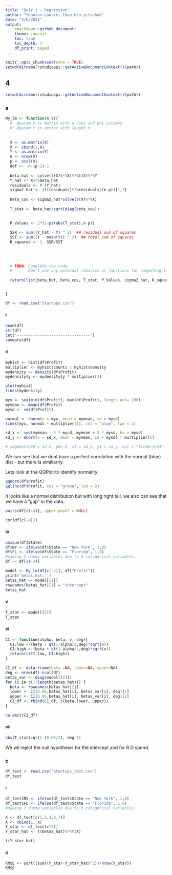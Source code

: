 ---
title: "Quiz 1 - Regression"
author: "Yonatan-Lourie, Idan-ben-yitschak"
date: "5/6/2021"
output:
    rmarkdown::github_document:
    theme: journal
    toc: true
    toc_depth: 3
    df_print: paged
---

```{r setup, include=FALSE}
knitr::opts_chunk$set(echo = TRUE)
setwd(dirname(rstudioapi::getActiveDocumentContext()$path))

```

## 4

```{r}
setwd(dirname(rstudioapi::getActiveDocumentContext()$path))
```

### a


```{r}

My_lm <- function(X,Y){
  #' @param X is matrix with n rows and p+1 columns
  #' @param Y is vector with length n 
  
  
  X <- as.matrix(X)
  X <- cbind(1,X)
  Y <- as.matrix(Y)
  n <- nrow(X)
  p <- ncol(X)
  dof <-  n-(p-1)-1
  
  beta_hat <- solve(t(X)%*%X)%*%t(X)%*%Y
  Y_hat <- X%*%beta_hat
  residuals <- Y-(Y_hat)
  sigma2_hat <- (t(residuals)%*%residuals/(n-p))[1,1]
  
  beta_cov <- sigma2_hat*solve(t(X)%*%X)
  
  T_stat <- beta_hat/sqrt(diag(beta_cov))

  
  P_Values <- 2*(1-pt(abs(T_stat),n-p))
  
  SSR <- sum((Y_hat - Y) ^ 2)  ## residual sum of squares
  SST <- sum((Y - mean(Y)) ^ 2)  ## total sum of squares
  R_squared <- 1- SSR/SST
  
  
  
    
  # TODO: Complete the code.
  #       Don't use any external libaries or functions for computing linear models.
  
  return(list(beta_hat, beta_cov, T_stat, P_Values, sigma2_hat, R_squared, dof, residuals, X, Y, Y_hat))


}

```



```{r}
df <- read.csv("Startups.csv")
```


#### i

```{r}
head(df)
str(df)
cat("--------------------------------")
summary(df)
```

#### ii


```{r}
myhist <- hist(df$Profit)
multiplier <- myhist$counts / myhist$density
mydensity <- density(df$Profit)
mydensity$y <- mydensity$y * multiplier[1]

plot(myhist)
lines(mydensity)

myx <- seq(min(df$Profit), max(df$Profit), length.out= 100)
mymean <- mean(df$Profit)
mysd <- sd(df$Profit)

normal <- dnorm(x = myx, mean = mymean, sd = mysd)
lines(myx, normal * multiplier[1], col = "blue", lwd = 2)

sd_x <- seq(mymean - 3 * mysd, mymean + 3 * mysd, by = mysd)
sd_y <- dnorm(x = sd_x, mean = mymean, sd = mysd) * multiplier[1]

# segments(x0 = sd_x, y0= 0, x1 = sd_x, y1 = sd_y, col = "firebrick4", lwd = 2)
```
We can see that we dont have a perfect correlation with the normal (blue) dist - but there is similiarity.


Lets look at the QQPlot to identify normality:

```{r}
qqnorm(df$Profit)
qqline(df$Profit, col = "green", lwd = 2)
```

It looks like a normal distribution but with long right tail. we also can see that we have a "gap" in the data.

```{r}
pairs(df[c(-4)], upper.panel = NULL)
```

```{r}
cor(df[c(-4)])
```

#### iv

```{r}
unique(df$State)
df$NY <- ifelse(df$State == "New York", 1,0)
df$FL <- ifelse(df$State == "Florida", 1,0)
#making 2 dummy variables due to 3 categorical variables.
df <- df[c(-4)]

model <- My_lm(df[c(-4)], df["Profit"])
print('betas_hat: ')
betas_hat <- model[[1]]
rownames(betas_hat)[1] = "intercept"
betas_hat
```

#### v

```{r}
T_stat <- model[[3]]
T_stat
```


#### vi 

```{r}
CI <- function(alpha, beta, v, deg){
  CI.low <-(beta - qt(1-alpha/2,deg)*sqrt(v))
  CI.high <-(beta + qt(1-alpha/2,deg)*sqrt(v))
  return(c(CI.low, CI.high))
}

CI_df <- data.frame(beta =NA, lower=NA, upper=NA)
deg <- nrow(df)-ncol(df)
betas_var <- diag(model[[2]])
for (i in c(1:length(betas_hat))) {
  beta <- rownames(betas_hat)[i]
  lower <- CI(0.05,betas_hat[i], betas_var[i], deg)[1]
  upper <- CI(0.05,betas_hat[i], betas_var[i], deg)[2]
  CI_df <- rbind(CI_df, c(beta,lower, upper))
}

na.omit(CI_df)
```


#### vii 

```{r}
abs(T_stat)>qt(1-(0.05/2), deg-1)
```
We wil reject the null hypothesis for the intercept and for R.D spend.

### c

```{r}
df_test <- read.csv("Startups_test.csv")
df_test
```

#### i

```{r}
df_test$NY <- ifelse(df_test$State == "New York", 1,0)
df_test$FL <- ifelse(df_test$State == "Florida", 1,0)
#making 2 dummy variables due to 3 categorical variables.

X <- df_test[c(1,2,3,6,7)]
X <- cbind(1, X)
Y_star <- df_test[c(5)]
Y_star_hat <- t(betas_hat)%*%t(X)

t(Y_star_hat)
```

#### ii

```{r}
RMSE <- sqrt((sum((Y_star-Y_star_hat)^2))/nrow(Y_star))
RMSE
```
